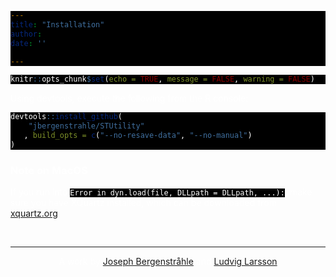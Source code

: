 ---
title: "Installation"
author:
date: ''

---

<style type="text/css">
div.main-container {
  background-color: #000000 !important;
  max-width: 1400px;
  margin-left: auto;
  margin-right: auto;
}
</style>
<style>
#TOC {
  background: url("https://www.spatialresearch.org/wp-content/uploads/2019/09/str-logo-spatial_research_3@2x.png");
  background-size: contain;
  padding-top: 100px !important;
  background-repeat: no-repeat;
  op: 5%;
  opacity: 0.8;
  width: 500px;
  color: white;
  border-color: #000000 !important;
}
</style>

<style> code, pre{
  background-color: #000000 !important;
  color: white !important;
}
</style>
<style> 
body {
  color: white
}
</style>




```{r setup, include=FALSE}
knitr::opts_chunk$set(echo = TRUE, message = FALSE, warning = FALSE)
```

Using devtools, execute the following from the R console:
<br>
```{r, eval=FALSE}

devtools::install_github(
    "jbergenstrahle/STUtility"
   , build_opts = c("--no-resave-data", "--no-manual")
)

```


### Note on MacOS

If you run into `Error in dyn.load(file, DLLpath = DLLpath, ...):`, make sure you have XQuartz installed, which can be downloaded from [xquartz.org](https://www.xquartz.org/)

&nbsp;
<hr />
<p style="text-align: center;">A work by <a href="j.bergenstrahle@scilifelab.se">Joseph Bergenstråhle</a> and <a href="ludvig.larsson@scilifelab.se">Ludvig Larsson</a></p>

<!-- Add icon library -->
<link rel="stylesheet" href="https://cdnjs.cloudflare.com/ajax/libs/font-awesome/4.7.0/css/font-awesome.min.css">

<!-- Add font awesome icons -->
<p style="text-align: center;">
    <a href="https://www.spatialresearch.org" class="fa fa-beer"></a>
</p>

&nbsp;
